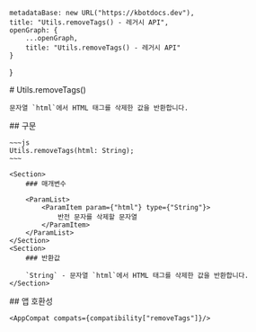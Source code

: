 
    metadataBase: new URL("https://kbotdocs.dev"),
    title: "Utils.removeTags() - 레거시 API",
    openGraph: {
        ...openGraph,
        title: "Utils.removeTags() - 레거시 API"
    }
}

<Section>
    # Utils.removeTags()

    문자열 `html`에서 HTML 태그를 삭제한 값을 반환합니다.
</Section>
<Section>
    ## 구문

    ~~~js
    Utils.removeTags(html: String);
    ~~~

    <Section>
        ### 매개변수

        <ParamList>
            <ParamItem param={"html"} type={"String"}>
                반전 문자를 삭제할 문자열
            </ParamItem>
        </ParamList>
    </Section>
    <Section>
        ### 반환값

        `String` - 문자열 `html`에서 HTML 태그를 삭제한 값을 반환합니다.
    </Section>
</Section>
<Section>
    ## 앱 호환성

    <AppCompat compats={compatibility["removeTags"]}/>
</Section>